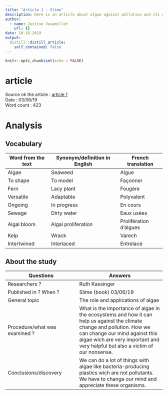 ```yaml
---
title: "Article 1 : Slime"
description: Here is an article about algae against pollution and its analysis
author:
  - name: Justine Vasamillet
    url: {}
date: 10-18-2019
output:
  distill::distill_article:
    self_contained: false
---
```


```r
knitr::opts_chunk$set(echo = FALSE)
```
# article
Source ok the article : [article 1](https://blogs.sciencemag.org/books/2019/06/03/slime/)  
Date : 03/06/19  
Word count : 423

# Analysis
## Vocabulary 
Word from the text |Synonym/definition in English |French translation
-------------------|------------------------------|--------------------
Algae              |Seaweed                       |Algue
To shape           |To model                      |Façonner
Fern               |Lacy plant                    |Fougère
Versatile          |Adaptable                     |Polyvalent
Ongoing            |In progress                   |En cours
Sewage             |Dirty water                   |Eaux usées
Algal bloom        |Algal proliferation           |Prolifération d’algues
Kelp               |Wrack                         |Varech
Intertwined        |Interlaced                    |Entrelacé 

## About the study
Questions                     |Answers
------------------------------|------------------------------------
Researchers ?                 |Ruth Kassinger
Published in ? When ?         |Slime (book) 03/06/19
General topic                 |The role and applications of algae
Procedure/what was examined ? |What is the importance of algae in the ecosystems and how it can help us against the climate change and pollution. How we can change our mind against this algae wich are very important and very helpful but also a victim of our nonsense.
Conclusions/discovery         |We can do a lot of things with algae like bacteria-producing plastics wich are not pollutants. We have to change our mind and appreciate these organisms.

